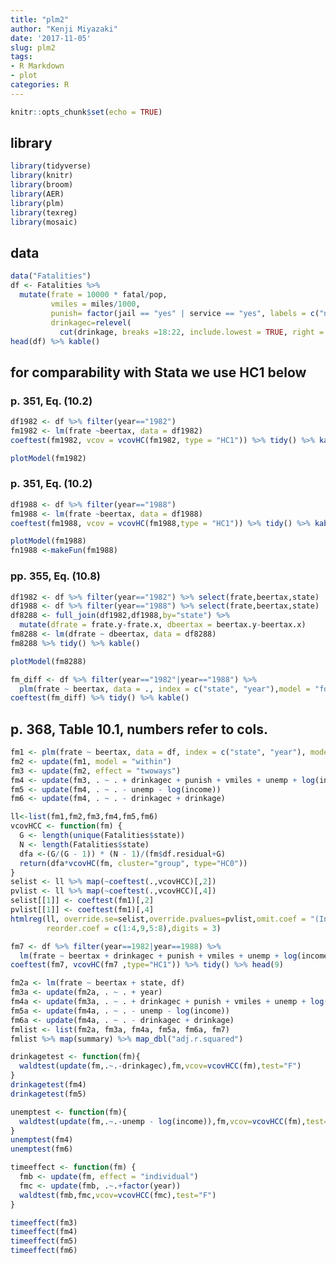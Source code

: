 ```yaml
---
title: "plm2"
author: "Kenji Miyazaki"
date: '2017-11-05'
slug: plm2
tags:
- R Markdown
- plot
categories: R
---
```


```r
knitr::opts_chunk$set(echo = TRUE)
```


## library
```r
library(tidyverse)
library(knitr)
library(broom)
library(AER)
library(plm)
library(texreg)
library(mosaic)
```

## data
```r
data("Fatalities")
df <- Fatalities %>% 
  mutate(frate = 10000 * fatal/pop,
         vmiles = miles/1000,
         punish= factor(jail == "yes" | service == "yes", labels = c("no", "yes")),
         drinkagec=relevel(
           cut(drinkage, breaks =18:22, include.lowest = TRUE, right = FALSE), ref = 4))
head(df) %>% kable()
```

## for comparability with Stata we use HC1 below
### p. 351, Eq. (10.2)
```r
df1982 <- df %>% filter(year=="1982") 
fm1982 <- lm(frate ~beertax, data = df1982)
coeftest(fm1982, vcov = vcovHC(fm1982, type = "HC1")) %>% tidy() %>% kable()
```

```r
plotModel(fm1982)
```


### p. 351, Eq. (10.2)
```r
df1988 <- df %>% filter(year=="1988") 
fm1988 <- lm(frate ~beertax, data = df1988)
coeftest(fm1988, vcov = vcovHC(fm1988,type = "HC1")) %>% tidy() %>% kable()
```

```r
plotModel(fm1988)
fn1988 <-makeFun(fm1988)
```


### pp. 355, Eq. (10.8)
```r
df1982 <- df %>% filter(year=="1982") %>% select(frate,beertax,state)
df1988 <- df %>% filter(year=="1988") %>% select(frate,beertax,state)
df8288 <- full_join(df1982,df1988,by="state") %>%
  mutate(dfrate = frate.y-frate.x, dbeertax = beertax.y-beertax.x)
fm8288 <- lm(dfrate ~ dbeertax, data = df8288)
fm8288 %>% tidy() %>% kable()
```

```r
plotModel(fm8288)
```


```r
fm_diff <- df %>% filter(year=="1982"|year=="1988") %>%
  plm(frate ~ beertax, data = ., index = c("state", "year"),model = "fd")
coeftest(fm_diff) %>% tidy() %>% kable()
```


## p. 368, Table 10.1, numbers refer to cols.
```r
fm1 <- plm(frate ~ beertax, data = df, index = c("state", "year"), model = "pooling")
fm2 <- update(fm1, model = "within")
fm3 <- update(fm2, effect = "twoways")
fm4 <- update(fm3, . ~ . + drinkagec + punish + vmiles + unemp + log(income))
fm5 <- update(fm4, . ~ . - unemp - log(income))
fm6 <- update(fm4, . ~ . - drinkagec + drinkage)
```

```r
ll<-list(fm1,fm2,fm3,fm4,fm5,fm6)
vcovHCC <- function(fm) {
  G <- length(unique(Fatalities$state))
  N <- length(Fatalities$state)
  dfa <-(G/(G - 1)) * (N - 1)/(fm$df.residual+G)
  return(dfa*vcovHC(fm, cluster="group", type="HC0"))
}  
selist <- ll %>% map(~coeftest(.,vcovHCC)[,2])
pvlist <- ll %>% map(~coeftest(.,vcovHCC)[,4])
selist[[1]] <- coeftest(fm1)[,2]
pvlist[[1]] <- coeftest(fm1)[,4]
htmlreg(ll, override.se=selist,override.pvalues=pvlist,omit.coef = "(Intercept)",
        reorder.coef = c(1:4,9,5:8),digits = 3)
```

```r
fm7 <- df %>% filter(year==1982|year==1988) %>% 
  lm(frate ~ beertax + drinkagec + punish + vmiles + unemp + log(income) + state + year,.)
coeftest(fm7, vcovHC(fm7 ,type="HC1")) %>% tidy() %>% head(9)
```

```r
fm2a <- lm(frate ~ beertax + state, df)
fm3a <- update(fm2a, . ~ . + year)
fm4a <- update(fm3a, . ~ . + drinkagec + punish + vmiles + unemp + log(income))
fm5a <- update(fm4a, . ~ . - unemp - log(income))
fm6a <- update(fm4a, . ~ . - drinkagec + drinkage)
fmlist <- list(fm2a, fm3a, fm4a, fm5a, fm6a, fm7)
fmlist %>% map(summary) %>% map_dbl("adj.r.squared")
```

```r
drinkagetest <- function(fm){
  waldtest(update(fm,.~.-drinkagec),fm,vcov=vcovHCC(fm),test="F")
}
drinkagetest(fm4)
drinkagetest(fm5)
```

```r
unemptest <- function(fm){
  waldtest(update(fm,.~.-unemp - log(income)),fm,vcov=vcovHCC(fm),test="F")
}
unemptest(fm4)
unemptest(fm6)
```

```r
timeeffect <- function(fm) {
  fmb <- update(fm, effect = "individual")
  fmc <- update(fmb, .~.+factor(year))
  waldtest(fmb,fmc,vcov=vcovHCC(fmc),test="F")
}

timeeffect(fm3)
timeeffect(fm4)
timeeffect(fm5)
timeeffect(fm6)
```

